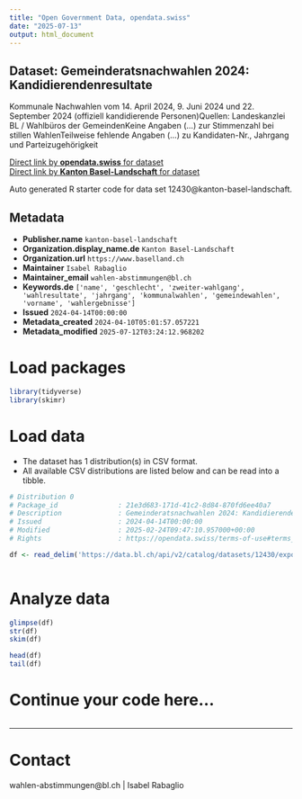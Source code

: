 ```yaml
---
title: "Open Government Data, opendata.swiss"
date: "2025-07-13"
output: html_document
---
```


## Dataset: Gemeinderatsnachwahlen 2024: Kandidierendenresultate

Kommunale Nachwahlen vom 14. April 2024, 9. Juni 2024 und 22. September 2024 (offiziell kandidierende Personen)Quellen: Landeskanzlei BL / Wahlbüros der GemeindenKeine Angaben (...) zur Stimmenzahl bei stillen WahlenTeilweise fehlende Angaben (...) zu Kandidaten-Nr., Jahrgang und Parteizugehörigkeit

[Direct link by **opendata.swiss** for dataset](https://opendata.swiss/de/dataset/gemeinderatsnachwahlen-2024-kandidierendenresultate)<br>
[Direct link by **Kanton Basel-Landschaft** for dataset](https://data.bl.ch/explore/dataset/12430/)

Auto generated R starter code for data set 12430@kanton-basel-landschaft.

## Metadata

- **Publisher.name** `kanton-basel-landschaft`
- **Organization.display_name.de** `Kanton Basel-Landschaft`
- **Organization.url** `https://www.baselland.ch`
- **Maintainer** `Isabel Rabaglio`
- **Maintainer_email** `wahlen-abstimmungen@bl.ch`
- **Keywords.de** `['name', 'geschlecht', 'zweiter-wahlgang', 'wahlresultate', 'jahrgang', 'kommunalwahlen', 'gemeindewahlen', 'vorname', 'wahlergebnisse']`
- **Issued** `2024-04-14T00:00:00`
- **Metadata_created** `2024-04-10T05:01:57.057221`
- **Metadata_modified** `2025-07-12T03:24:12.968202`


# Load packages

```r

library(tidyverse)
library(skimr)

```

# Load data

-   The dataset has 1 distribution(s) in CSV format.
-   All available CSV distributions are listed below and can be read into a tibble.

```r

# Distribution 0
# Package_id               : 21e3d683-171d-41c2-8d84-870fd6ee40a7
# Description              : Gemeinderatsnachwahlen 2024: Kandidierendenresultate (csv)
# Issued                   : 2024-04-14T00:00:00
# Modified                 : 2025-02-24T09:47:10.957000+00:00
# Rights                   : https://opendata.swiss/terms-of-use#terms_by

df <- read_delim('https://data.bl.ch/api/v2/catalog/datasets/12430/exports/csv?use_labels=true')



```

# Analyze data

```r

glimpse(df)
str(df)
skim(df)

head(df)
tail(df)

```

# Continue your code here...

```r

```

------------------------------------------------------------------------

# Contact

wahlen-abstimmungen@bl.ch | Isabel Rabaglio
